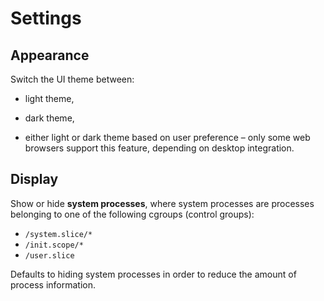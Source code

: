 # Settings

## Appearance

Switch the UI theme between:

- light theme,

- dark theme,

- either light or dark theme based on user preference – only some web browsers
  support this feature, depending on desktop integration.

## Display

Show or hide **system processes**, where system processes are processes
belonging to one of the following cgroups (control groups):

- `/system.slice/*`
- `/init.scope/*`
- `/user.slice`

Defaults to hiding system processes in order to reduce the amount of process
information.
